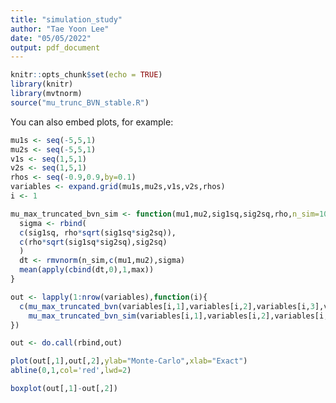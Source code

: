 ```yaml
---
title: "simulation_study"
author: "Tae Yoon Lee"
date: "05/05/2022"
output: pdf_document
---
```


```r
knitr::opts_chunk$set(echo = TRUE)
library(knitr)
library(mvtnorm)
source("mu_trunc_BVN_stable.R")
```


You can also embed plots, for example:

```r
mu1s <- seq(-5,5,1)
mu2s <- seq(-5,5,1)
v1s <- seq(1,5,1)
v2s <- seq(1,5,1)
rhos <- seq(-0.9,0.9,by=0.1)
variables <- expand.grid(mu1s,mu2s,v1s,v2s,rhos)
i <- 1

mu_max_truncated_bvn_sim <- function(mu1,mu2,sig1sq,sig2sq,rho,n_sim=10^4){
  sigma <- rbind(
  c(sig1sq, rho*sqrt(sig1sq*sig2sq)),
  c(rho*sqrt(sig1sq*sig2sq),sig2sq)
  )
  dt <- rmvnorm(n_sim,c(mu1,mu2),sigma)
  mean(apply(cbind(dt,0),1,max))
}

out <- lapply(1:nrow(variables),function(i){
  c(mu_max_truncated_bvn(variables[i,1],variables[i,2],variables[i,3],variables[i,4],variables[i,5]),
    mu_max_truncated_bvn_sim(variables[i,1],variables[i,2],variables[i,3],variables[i,4],variables[i,5]))
})

out <- do.call(rbind,out)
```

```r
plot(out[,1],out[,2],ylab="Monte-Carlo",xlab="Exact")
abline(0,1,col='red',lwd=2)
```

```r
boxplot(out[,1]-out[,2])
```

